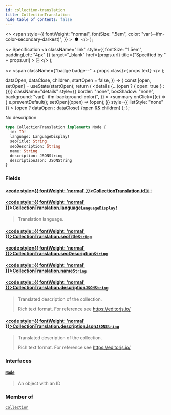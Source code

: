 ```yaml
---
id: collection-translation
title: CollectionTranslation
hide_table_of_contents: false
---
```


  <>
    <span
      style={{
        fontWeight: "normal",
        fontSize: ".5em",
        color: "var(--ifm-color-secondary-darkest)",
      }}
    >
      &nbsp;●&nbsp;
    </span>
  </>
);

  <>
    Specification
    <a
      className="link"
      style={{ fontSize: "1.5em", paddingLeft: "4px" }}
      target="\_blank"
      href={props.url}
      title={"Specified by " + props.url}
    >
      ⎘
    </a>
  </>
);

  <>
    <span className={"badge badge--" + props.class}>{props.text}</span>
  </>
);


  dataOpen,
  dataClose,
  children,
  startOpen = false,
}) => {
  const [open, setOpen] = useState(startOpen);
  return (
    <details
      {...(open ? { open: true } : {})}
      className="details"
      style={{
        border: "none",
        boxShadow: "none",
        background: "var(--ifm-background-color)",
      }}
    >
      <summary
        onClick={(e) => {
          e.preventDefault();
          setOpen((open) => !open);
        }}
        style={{ listStyle: "none" }}
      >
        {open ? dataOpen : dataClose}
      </summary>
      {open && children}
    </details>
  );
};

No description

```graphql
type CollectionTranslation implements Node {
  id: ID!
  language: LanguageDisplay!
  seoTitle: String
  seoDescription: String
  name: String
  description: JSONString
  descriptionJson: JSONString
}
```

### Fields

#### [<code style={{ fontWeight: 'normal' }}>CollectionTranslation.<b>id</b></code>](#)<Bullet />[`ID!`](../../../api-storefront/miscellaneous/scalars/id) <Badge class="secondary" text="non-null"/> <Badge class="secondary" text="scalar"/>

>

#### [<code style={{ fontWeight: 'normal' }}>CollectionTranslation.<b>language</b></code>](#)<Bullet />[`LanguageDisplay!`](../../../api-storefront/miscellaneous/objects/language-display) <Badge class="secondary" text="non-null"/> <Badge class="secondary" text="object"/>

> Translation language.

#### [<code style={{ fontWeight: 'normal' }}>CollectionTranslation.<b>seoTitle</b></code>](#)<Bullet />[`String`](../../../api-storefront/miscellaneous/scalars/string) <Badge class="secondary" text="scalar"/>

>

#### [<code style={{ fontWeight: 'normal' }}>CollectionTranslation.<b>seoDescription</b></code>](#)<Bullet />[`String`](../../../api-storefront/miscellaneous/scalars/string) <Badge class="secondary" text="scalar"/>

>

#### [<code style={{ fontWeight: 'normal' }}>CollectionTranslation.<b>name</b></code>](#)<Bullet />[`String`](../../../api-storefront/miscellaneous/scalars/string) <Badge class="secondary" text="scalar"/>

>

#### [<code style={{ fontWeight: 'normal' }}>CollectionTranslation.<b>description</b></code>](#)<Bullet />[`JSONString`](../../../api-storefront/miscellaneous/scalars/jsonstring) <Badge class="secondary" text="scalar"/>

> Translated description of the collection.
>
> Rich text format. For reference see https://editorjs.io/

#### [<code style={{ fontWeight: 'normal' }}>CollectionTranslation.<b>descriptionJson</b></code>](#)<Bullet />[`JSONString`](../../../api-storefront/miscellaneous/scalars/jsonstring) <Badge class="secondary" text="deprecated"/> <Badge class="secondary" text="scalar"/>

> <Badge
>   class="warning"
>   text="DEPRECATED: This field will be removed in Saleor 4.0. Use the `description` field instead."
> />
>
> Translated description of the collection.
>
> Rich text format. For reference see https://editorjs.io/

### Interfaces

#### [`Node`](../../../api-storefront/miscellaneous/interfaces/node) <Badge class="secondary" text="interface"/>

> An object with an ID

### Member of

[`Collection`](../../../api-storefront/products/objects/collection) <Badge class="secondary" text="object"/>
